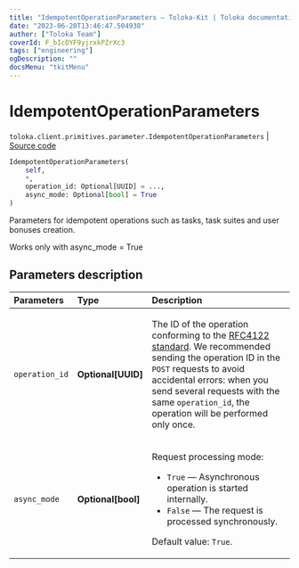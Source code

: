 ```yaml
---
title: "IdempotentOperationParameters — Toloka-Kit | Toloka documentation"
date: "2023-06-20T13:46:47.504938"
author: ["Toloka Team"]
coverId: F_bIcOYF9yjrxkPZrXc3
tags: ["engineering"]
ogDescription: ""
docsMenu: "tkitMenu"
---
```


# IdempotentOperationParameters

`toloka.client.primitives.parameter.IdempotentOperationParameters` | [Source code](https://github.com/Toloka/toloka-kit/blob/v1.2.0/src/client/primitives/parameter.py#L16)

```python
IdempotentOperationParameters(
    self,
    *,
    operation_id: Optional[UUID] = ...,
    async_mode: Optional[bool] = True
)
```

Parameters for idempotent operations such as tasks, task suites and user bonuses creation.

Works only with async_mode = True

## Parameters description

| Parameters | Type | Description |
| :----------| :----| :-----------|
`operation_id`|**Optional\[UUID\]**|<p>The ID of the operation conforming to the [RFC4122 standard](https://tools.ietf.org/html/rfc4122). We recommended sending the operation ID in the `POST` requests to avoid accidental errors: when you send several requests with the same `operation_id`, the operation will be performed only once.</p>
`async_mode`|**Optional\[bool\]**|<p>Request processing mode:</p> <ul> <li>`True` — Asynchronous operation is started internally.</li> <li>`False` — The request is processed synchronously.</li> </ul> <p></p><p>Default value: `True`.</p>